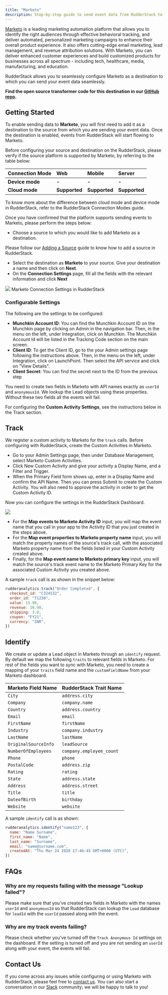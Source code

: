 ```yaml
---
title: "Marketo"
description: Step-by-step guide to send event data from RudderStack to Marketo.
---
```


[Marketo](https://marketo.com) is a leading marketing automation platform that allows you to identify the right audiences through effective behavioral tracking, and deliver automated, personalized marketing campaigns to enhance their overall product experience. It also offers cutting-edge email marketing, lead management, and revenue attribution solutions. With Marketo, you can deliver enhanced customer experiences and build customized products for businesses across all spectrum - including tech, healthcare, media, manufacturing, and education.

RudderStack allows you to seamlessly configure Marketo as a destination to which you can send your event data seamlessly.

<div class="successBlock">

  **Find the open source transformer code for this destination in our <a href="https://github.com/rudderlabs/rudder-transformer/tree/master/v0/destinations/marketo">GitHub repo</a>.**
</div>

## Getting Started

To enable sending data to **Marketo**, you will first need to add it as a destination to the source from which you are sending your event data. Once the destination is enabled, events from RudderStack will start flowing to Marketo.

Before configuring your source and destination on the RudderStack, please verify if the source platform is supported by Marketo, by referring to the table below:

| **Connection Mode** | **Web**       | **Mobile**    | **Server**    |
| :------------------ | :------------ | :------------ | :------------ |
| **Device mode**     | **-**         | **-**         | **-**         |
| **Cloud mode**      | **Supported** | **Supported** | **Supported** |

<div class="infoBlock">
To know more about the difference between cloud mode and device mode in RudderStack, refer to the <Link to="/tmp-destinations/rudderstack-connection-modes/">RudderStack Connection Modes</Link> guide.
</div>

Once you have confirmed that the platform supports sending events to Marketo, please perform the steps below:

- Choose a source to which you would like to add Marketo as a destination.

<div class="infoBlock">

Please follow our <a href="https://www.rudderstack.com/docs/rudderstack-cloud/sources/#adding-a-source">Adding a Source</a> guide to know how to add a source in RudderStack.

</div>

- Select the destination as **Marketo** to your source. Give your destination a name and then click on **Next**.
- On the **Connection Settings** page, fill all the fields with the relevant information and click **Next**

<img src="../../assets/marketo-connection.png" />
<span class="imageTitle">Marketo Connection Settings in RudderStack</span>

### Configurable Settings

The following are the settings to be configured:

- **Munchkin Account ID**: You can find the Munchkin Account ID on the Munchkin page by clicking on Admin in the navigation bar. Then, in the menu on the left, under Integration, click on Munchkin. The Munchkin Account Id will be listed in the Tracking Code section on the main screen.
- **Client ID**: To get the Client ID, go to the your Admin settings page following the instructions above. Then, in the menu on the left, under Integration, click on LaunchPoint. Then select the API service and click on "View Details".
- **Client Secret**: You can find the secret next to the ID from the previous step

<div class="infoBlock">

You need to create two fields in Marketo with API names exactly as <code class="inline-code">userId</code> and <code class="inline-code">anonymousId</code>. We lookup the Lead objects using these properties. Without these two fields all the events will fail.

</div>

For configuring the **Custom Activity Settings**, see the instructions below in the Track section.

## Track

We register a custom activity to Marketo for the `track` calls. Before configuring with RudderStack, create the Custom Activities in Marketo.

- Go to your Admin Settings page, then under Database Management, select Marketo Custom Activities.
- Click New Custom Activity and give your activity a Display Name, and a Filter and Trigger.
- When the Primary Field form shows up, enter in a Display Name and confirm the API Name. Then you can press Submit to create the Custom Activity. You will also need to approve the activity in order to get the Custom Activity ID.

Now you can configure the settings in the RudderStack Dashboard.

<img src="../../assets/screen-shot-2021-06-02-at-11.51.32-am.png" />

- For the **Map events to Marketo Activity ID** input, you will map the event name that you call in your app to the Activity ID that you just created in the steps above.
- For the **Map event properties to Marketo property name** input, you will match the property names of the source's track call, with the associated Marketo property name from the fields listed in your Custom Activity created above.
- Finally, for the **Map event name to Marketo primary key** input, you will match the source's track event name to the Marketo Primary Key for the associated Custom Activity you created above.

A sample `track` call is as shown in the snippet below:

```javascript
rudderanalytics.track("Order Completed", {
  checkout_id: "C324532",
  order_id: "T1230",
  value: 15.98,
  revenue: 16.98,
  shipping: 3.0,
  coupon: "FY21",
  currency: "INR",
})
```

## Identify

We create or update a Lead object in Marketo through an `identify` request. By default we map the following `traits` to relevant fields in Marketo. For rest of the fields you want to sync with Marketo, you need to create a mapping of your `traits` field name and the `customFieldName` from your Marketo dashboard.

| Marketo Field Name   | RudderStack Trait Name   |
| :------------------- | :----------------------- |
| `City`               | `address.city`           |
| `Company`            | `company.name`           |
| `Country`            | `address.country`        |
| `Email`              | `email`                  |
| `FirstName`          | `firstName`              |
| `Industry`           | `company.industry`       |
| `LastName`           | `lastName`               |
| `OriginalSourceInfo` | `leadSource`             |
| `NumberOfEmployees`  | `company.employee_count` |
| `Phone`              | `phone`                  |
| `PostalCode`         | `address.zip`            |
| `Rating`             | `rating`                 |
| `State`              | `address.state`          |
| `Address`            | `address.street`         |
| `Title`              | `title`                  |
| `DateofBirth`        | `birthday`               |
| `Website`            | `website`                |

A sample `identify` call is as shown:

```javascript
rudderanalytics.identify("name123", {
  name: "Name Surname",
  first_name: "Name",
  last_name: "Surname",
  email: "name@surname.com",
  createdAt: "Thu Mar 24 2020 17:46:45 GMT+0000 (UTC)",
})
```

## FAQs

### Why are my requests failing with the message "Lookup failed"?

Please make sure that you've created two fields in Marketo with the names `userId` and `anonymousId` so that RudderStack can lookup the `Lead` database for `leadId` with the `userId` passed along with the event.

### Why are my track events failing?

Please check whether you've turned off the `Track Anonymous Id` settings on the dashboard. If the setting is turned off and you are not sending an `userId` along with your event, the events will fail.

## Contact Us

If you come across any issues while configuring or using Marketo with RudderStack, please feel free to [contact us](mailto:%20docs@rudderstack.com). You can also start a conversation in our [Slack](https://rudderstack.com/join-rudderstack-slack-community) community; we will be happy to talk to you!
